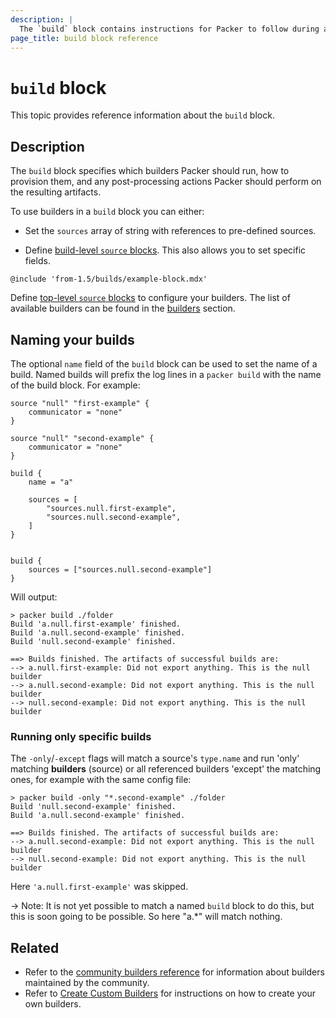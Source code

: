 ```yaml
---
description: |
  The `build` block contains instructions for Packer to follow during a build. Learn how to configure the `build` block in your Packer templates.
page_title: build block reference
---
```


# `build` block

This topic provides reference information about the `build` block.


## Description 

The `build` block specifies which builders Packer should run, how to provision them,
and any post-processing actions Packer should perform on the resulting artifacts.

To use builders in a `build` block you can either:

- Set the `sources` array of string with references to pre-defined sources.

- Define [build-level `source` blocks](/packer/docs/templates/hcl_templates/blocks/build/source).
  This also allows you to set specific fields.

`@include 'from-1.5/builds/example-block.mdx'`

Define [top-level `source` blocks](/packer/docs/templates/hcl_templates/blocks/source) to configure
your builders. The list of available builders can be found in the
[builders](/packer/docs/builders) section.

## Naming your builds

The optional `name` field of the `build` block can be used to set the name of a
build. Named builds will prefix the log lines in a `packer build` with the name
of the build block. For example:

```hcl
source "null" "first-example" {
    communicator = "none"
}

source "null" "second-example" {
    communicator = "none"
}

build {
    name = "a"

    sources = [
        "sources.null.first-example",
        "sources.null.second-example",
    ]
}


build {
    sources = ["sources.null.second-example"]
}
```

Will output:

```shell-session
> packer build ./folder
Build 'a.null.first-example' finished.
Build 'a.null.second-example' finished.
Build 'null.second-example' finished.

==> Builds finished. The artifacts of successful builds are:
--> a.null.first-example: Did not export anything. This is the null builder
--> a.null.second-example: Did not export anything. This is the null builder
--> null.second-example: Did not export anything. This is the null builder
```

### Running only specific builds

The `-only`/`-except` flags will match a source's `type.name` and run 'only'
matching **builders** (source) or all referenced builders 'except' the matching
ones, for example with the same config file:

```shell-session
> packer build -only "*.second-example" ./folder
Build 'null.second-example' finished.
Build 'a.null.second-example' finished.

==> Builds finished. The artifacts of successful builds are:
--> a.null.second-example: Did not export anything. This is the null builder
--> null.second-example: Did not export anything. This is the null builder
```

Here `'a.null.first-example'` was skipped.

-> Note: It is not yet possible to match a named `build` block to do this, but
this is soon going to be possible. So here "a.\*" will match nothing.

## Related

- Refer to the [community builders reference](/packer/docs/community-tools#community-builders) for information about builders maintained by the community.
- Refer to [Create Custom Builders](/packer/docs/plugins/creation/custom-builders) for instructions on how to create your own builders.